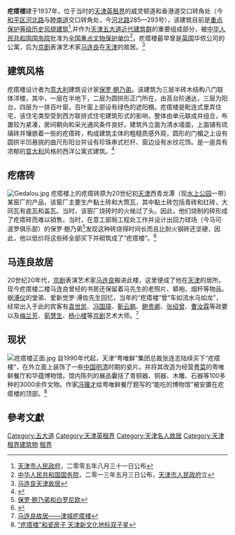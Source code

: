 {{文物保护单位
| 级别 = 全国
| 名称 = 天津五大道近代建筑群<br /><span style="font-size:smaller;">疙瘩楼</span>
| 图片 = [[File:河北路283-297号.jpg|200px]]
| 编号 = 7-1627
| 分类 = 近现代重要史迹及代表性建筑
| 时代 = 民国
| 所在 = [[天津市|天津市]][[和平区_(天津市)|和平区]]
| 登录 = 2013年
}}
'''疙瘩楼'''建于1937年，位于当时的[[天津英租界|天津英租界]]的威灵顿道和香港道交口转角处（今[[和平区_(天津市)|和平区]][[河北路_(天津)|河北路]]与[[睦南道|睦南道]]交口转角处，今[[河北路_(天津)|河北路]]285—293号），该建筑目前是[[天津历史风貌建筑|重点保护等级历史风貌建筑]]<ref>[[天津市人民政府|天津市人民政府]]，二零零五年八月三十一日公布</ref>,并作为[[五大道|天津五大道近代建筑群]]的重要组成部分，被[[中华人民共和国国务院|中华人民共和国国务院]]批准为[[天津全国重点文物保护单位列表|全国重点文物保护单位]]<ref>[[中华人民共和国国务院|中华人民共和国国务院]]，二零一三年五月三日公布，[[天津市人民政府|天津市人民政府]]立</ref>。疙瘩楼最早曾是[[英国|英国]]华侬公司的公寓，后为[[京剧|京剧]]表演艺术家[[马连良|马连良]]在[[天津|天津]]的故居。<ref>[http://jnsb1.e23.cn/html/jnsb/20071225/jnsb32319.html 马连良天津故居]{{Dead link|date=2018年6月 |bot=InternetArchiveBot |fix-attempted=no }}</ref>

== 建筑风格 ==
{{天津历史风貌建筑 |
省区市 = 天津市 |
名称 = 疙瘩楼 |
图片 = [[File:河北路283-297号铭牌.jpg|200px]] |
编号 = 0120047 |
等级 = 重点保护 |
时代 = 1937年|
所在 = [[天津市|天津市]][[和平区_(天津市)|和平区]] |
公布 = 2005年8月31日 |
}}
疙瘩楼设计者为[[意大利|意大利]]建筑设计家[[保罗·鲍乃弟|保罗·鲍乃弟]]。该建筑为三层半砖木结构八门联体洋楼，其中，一层在半地下，二层为圆拱形正门所在，由高台阶通达，三层为阳台，四层为一排百叶窗，百叶窗上部设有绿色的遮阳棚。疙瘩楼是毗连式里弄住宅，该住宅类型受到西方联排式住宅建筑形式的影响，整体由单元联成并组合，布置较为紧凑，房间朝向和采光通风条件良好。建筑外立面为清水墙面，上面铺有琉璃砖并镶嵌着一些的疙瘩砖，构成建筑主体的粗糙质感外观，圆形的门楣之上设有圆拱半凹悬挑的曲尺形阳台并设有珍珠串式栏杆、窗边设有水纹花饰。是一座具有浓郁的[[意大利|意大利]]风格的西洋公寓式建筑。<ref>{{Cite web |url=http://www.chinaunix.net/jh/31/761837.html |title=天津近代名人故居 |accessdate=2010-01-28 |archive-date=2011-05-25 |archive-url=https://web.archive.org/web/20110525045405/http://www.chinaunix.net/jh/31/761837.html |dead-url=yes }}</ref>

== 疙瘩砖 ==
[[File:Gedalou.jpg|thumb]]
疙瘩楼上的疙瘩砖原为20世纪初[[天津|天津]]西青龙潭（现[[水上公园|水上公园]]一带）某窑厂的产品，该窑厂主要生产黏土砖和大筒瓦，其中黏土砖包括青砖和红砖，大同瓦有底瓦和盖瓦。当时，该窑厂烧砖时的火候过了头。因此，他们烧制的砖形成了疙瘩砖而难以销售。当时，在意工部局工程处工作并设计出回力球场（今马可·波罗俱乐部）的保罗·鲍乃弟<ref>[http://news.163.com/09/0426/04/57Q3P40A000120GR.html 保罗·鲍乃弟和白罗尼欧]{{Dead link|date=2020年1月 |bot=InternetArchiveBot |fix-attempted=yes }}</ref>发现这种砖烧得时间长而且比耐火钢砖还坚硬，因此，他以低价将这些砖全部买下并砌筑成了“疙瘩楼”。<ref>{{Cite web |url=http://www.xitek.com/html/travel/chinatravel/200904/24-17195.html |title=疙瘩楼——能吃的博物馆 |access-date=2010-01-29 |archive-date=2021-04-15 |archive-url=https://web.archive.org/web/20210415101906/http://www.xitek.com/html/travel/chinatravel/200904/24-17195.html |dead-url=no }}</ref>

== 马连良故居 ==
20世纪20年代，[[京剧|京剧]]表演艺术家[[马连良|马连良]]搬进此楼，这里便成了他在[[天津|天津]]的居所。现今疙瘩楼二楼马连良曾经的书房还保留着马先生的老照片、蟒袍、烟杆等物品。据[[溥仪|溥仪]]的堂弟、爱新觉罗·溥佐先生回忆，当年的“疙瘩楼”曾“车如流水马如龙”，经常出入于此的宾客有[[袁世凯|袁世凯]]、[[冯国璋|冯国璋]]、[[靳云鹏|靳云鹏]]、[[鲍贵卿|鲍贵卿]]、[[张绍曾|张绍曾]]、[[曹汝霖|曹汝霖]]等政要以及[[梅兰芳|梅兰芳]]、[[荀慧生|荀慧生]]、[[杨小楼|杨小楼]]等[[京剧|京剧]]艺术大师。<ref>[http://www.jwb.com.cn/bhzb/html/2009-12/01/content_414471.htm 马连良故居——津城疙瘩楼]{{dead link|date=2018年1月 |bot=InternetArchiveBot |fix-attempted=yes }}</ref>

== 现状 ==
[[File:疙瘩楼正面.jpg|thumb]]
自1990年代起，天津“粤唯鲜”集团总裁张连志陆续买下“疙瘩楼”，在外立面上装饰了一些[[中国|中国]][[明|明]][[清|清]]时期的瓷片。并将其改造为经营[[粤菜|粤菜]]的粤唯鲜餐厅和华蕴博物馆。馆内陈列的展品囊括了青铜器、铜器、木雕、石器等100多种的3000余件文物。作家[[冯骥才|冯骥才]]给粤唯鲜餐厅题写的“能吃的博物馆”被安置在疙瘩楼的顶部。<ref>[http://www.tjwq.gov.cn/system/2009/07/05/010135581.shtml “疙瘩楼”和瓷房子 天津新文化地标双子星]{{dead link|date=2018年1月 |bot=InternetArchiveBot |fix-attempted=yes }}</ref>

==參考文獻==
<div class="references-small">
<references />
</div>
{{天津市名人故居}}
{{天津市科普场馆}}

[[Category:五大道|Category:五大道]]
[[Category:天津英租界|Category:天津英租界]]
[[Category:天津名人故居|Category:天津名人故居]]
[[Category:天津租界建筑物|Category:天津租界建筑物]]
[[Category:中国近代建筑|租界]]